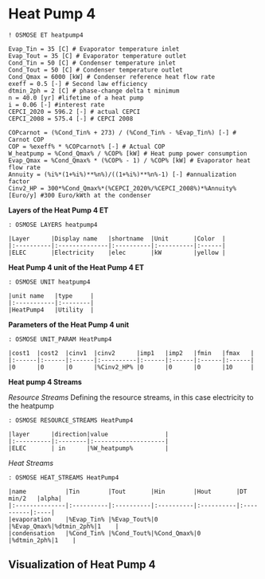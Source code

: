 # Heat Pump 4 {-}

```rosmose
! OSMOSE ET heatpump4
```

```rosmose
Evap_Tin = 35 [C] # Evaporator temperature inlet
Evap_Tout = 35 [C] # Evaporator temperature outlet
Cond_Tin = 50 [C] # Condenser temperature inlet
Cond_Tout = 50 [C] # Condenser temperature outlet
Cond_Qmax = 6000 [kW] # Condenser reference heat flow rate
exeff = 0.5 [-] # Second law efficiency
dtmin_2ph = 2 [C] # phase-change delta t minimum
n = 40.0 [yr] #lifetime of a heat pump
i = 0.06 [-] #interest rate
CEPCI_2020 = 596.2 [-] # actual CEPCI
CEPCI_2008 = 575.4 [-] # CEPCI 2008
```

```rosmose
COPcarnot = (%Cond_Tin% + 273) / (%Cond_Tin% - %Evap_Tin%) [-] # Carnot COP 
COP = %exeff% * %COPcarnot% [-] # Actual COP
W_heatpump = %Cond_Qmax% / %COP% [kW] # Heat pump power consumption
Evap_Qmax = %Cond_Qmax% * (%COP% - 1) / %COP% [kW] # Evaporator heat flow rate
Annuity = (%i%*(1+%i%)**%n%)/((1+%i%)**%n%-1) [-] #annualization factor
Cinv2_HP = 300*%Cond_Qmax%*(%CEPCI_2020%/%CEPCI_2008%)*%Annuity% [Euro/y] #300 Euro/kWth at the condenser
```


**Layers of the Heat Pump 4 ET**

```rosmose
: OSMOSE LAYERS heatpump4

|Layer      |Display name   |shortname  |Unit       |Color  |
|:----------|:--------------|:----------|:----------|:------|
|ELEC       |Electricity    |elec       |kW         |yellow |
```

**Heat Pump 4 unit of the Heat Pump 4 ET**

```rosmose
: OSMOSE UNIT heatpump4

|unit name   |type     |
|:-----------|:--------|
|HeatPump4   |Utility  |
```

**Parameters of the Heat Pump 4 unit**

```rosmose
: OSMOSE UNIT_PARAM HeatPump4

|cost1  |cost2  |cinv1  |cinv2      |imp1   |imp2   |fmin   |fmax   |
|:------|:------|:------|:----------|:------|:------|:------|:------|
|0      |0      |0      |%Cinv2_HP% |0      |0      |0      |10     |
```

**Heat pump 4 Streams**

*Resource Streams*
Defining the resource streams, in this case electricity to the heatpump

```rosmose
: OSMOSE RESOURCE_STREAMS HeatPump4

|layer      |direction|value                |
|:----------|:--------|:--------------------|
|ELEC       | in      |%W_heatpump%         |
```

*Heat Streams*

```rosmose
: OSMOSE HEAT_STREAMS HeatPump4

|name           |Tin        |Tout       |Hin        |Hout       |DT min/2   |alpha|
|:--------------|:----------|:----------|:----------|:----------|:----------|:----|
|evaporation    |%Evap_Tin% |%Evap_Tout%|0          |%Evap_Qmax%|%dtmin_2ph%|1    |
|condensation   |%Cond_Tin% |%Cond_Tout%|%Cond_Qmax%|0          |%dtmin_2ph%|1    |
```

## Visualization of Heat Pump 4 {-}